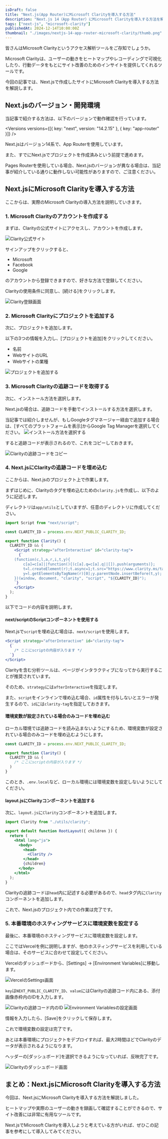 ```yaml
---
isDraft: false
title: "Next.js(App Router)にMicrosoft Clarityを導入する方法"
description: "Next.js 14（App Router）にMicrosoft Clarityを導入する方法を解説します。"
tags: ["next-js", "microsoft-clarity"]
publishedAt: 2024-12-14T10:00:00Z
thumbnail: "./images/nextjs-14-app-router-microsoft-clarity/thumb.png"
---
```



皆さんは<OuterLink href="https://clarity.microsoft.com/">Microsoft Clarity</OuterLink>というアクセス解析ツールをご存知でしょうか。

Microsoft Clarityは、ユーザーの動きをヒートマップやレコーディングで可視化したり、行動データをもとにサイト改善のためのインサイトを提供してくれるツールです。

今回の記事では、Next.jsで作成したサイトにMicrosoft Clarityを導入する方法を解説します。

<ArticleToc />

<AdUnit />

## Next.jsのバージョン・開発環境

当記事で紹介する方法は、以下のバージョンで動作確認を行っています。

<Versions versions={[{ key: "next", version: "14.2.15" }, { key: "app-router" }]} />

Next.jsはバージョン14系で、App Routerを使用しています。

また、すでにNext.jsでプロジェクトを作成済みという前提で進めます。

<InfoBox type="success">
  Pages
  Routerを使用している場合、Next.jsのバージョンが異なる場合は、当記事が紹介している通りに動作しない可能性がありますので、ご注意ください。
</InfoBox>

## Next.jsにMicrosoft Clarityを導入する方法

ここからは、実際のMicrosoft Clarityの導入方法を説明していきます。

### 1. Microsoft Clarityのアカウントを作成する

まずは、<OuterLink href="https://clarity.microsoft.com/">Clarityの公式サイト</OuterLink>にアクセスし、アカウントを作成します。

<Img src={imgClarity} alt="Clarity公式サイト" type="border" />

サインアップをクリックすると、

- Microsoft
- Facebook
- Google

のアカウントから登録できますので、好きな方法で登録してください。

<Spacer />

Clarityの使用条件に同意し、[続ける]をクリックします。

<Img src={imgRegister} alt="Clarity登録画面" type="border" />

<Spacer />

### 2. Microsoft Clarityにプロジェクトを追加する

次に、プロジェクトを追加します。

以下の3つの情報を入力し、[プロジェクトを追加]をクリックしてください。

- 名前
- WebサイトのURL
- Webサイトの業種

<Img src={imgAddProject} alt="プロジェクトを追加する" type="border" />

### 3. Microsoft Clarityの追跡コードを取得する

次に、インストール方法を選択します。

Next.jsの場合は、追跡コードを手動でインストールする方法を選択します。

<InfoBox type="success">
  当記事では紹介しませんが、もしGoogleタグマネージャー経由で追加する場合は、[すべてのプラットフォームを表示]からGoogle
  Tag Managerを選択してください。
</InfoBox>

<Img src={imgMethod} alt="インストール方法を選択する" type="border" />

<Spacer />

すると追跡コードが表示されるので、これをコピーしておきます。

<Img src={imgCopyCode} alt="Clarityの追跡コードをコピー" type="border" />

### 4. Next.jsにClarityの追跡コードを埋め込む

ここからは、Next.jsのプロジェクト上で作業します。

まずはじめに、Clarityのタグを埋め込むための`clarity.js`を作成し、以下のように記述します。

ディレクトリは`app/utils`としていますが、任意のディレクトリに作成してください。

<CodeHead lang="jsx" name="/app/utils/clarity.js" />

```jsx
import Script from "next/script";

const CLARITY_ID = process.env.NEXT_PUBLIC_CLARITY_ID;

export function Clarity() {
  CLARITY_ID && (
    <Script strategy="afterInteractive" id="clarity-tag">
      {`
    (function(c,l,a,r,i,t,y){
        c[a]=c[a]||function(){(c[a].q=c[a].q||[]).push(arguments)};
        t=l.createElement(r);t.async=1;t.src="https://www.clarity.ms/tag/"+i;
        y=l.getElementsByTagName(r)[0];y.parentNode.insertBefore(t,y);
    })(window, document, "clarity", "script", "${CLARITY_ID}");
    `}
    </Script>
  );
}
```

以下でコードの内容を説明します。

#### next/scriptのScriptコンポーネントを使用する

Next.jsで`script`を埋め込む場合は、`next/script`を使用します。

<CodeHead lang="jsx" name="/app/utils/clarity.js" />

```jsx
<Script strategy="afterInteractive" id="clarity-tag">
  {`
    /* ここにscriptの内容が入ります */
  `}
</Script>
```

Clarityを含む分析ツールは、ページがインタラクティブになってから実行することが推奨されています。

そのため、`strategy`には`afterInteractive`を指定します。

また、`script`をインラインで埋め込む場合、`id`属性を付与しないとエラーが発生するので、`id`には`clarity-tag`を指定しておきます。

#### 環境変数が設定されている場合のみコードを埋め込む

ローカル環境では追跡コードを読み込まないようにするため、環境変数が設定されている場合のみコードを埋め込むようにします。

<CodeHead lang="jsx" name="/app/utils/clarity.js" />

```jsx
const CLARITY_ID = process.env.NEXT_PUBLIC_CLARITY_ID;

export function Clarity() {
  CLARITY_ID && (
    /* ここにscriptの内容が入ります */
  )
}
```

このとき、`.env.local`など、ローカル環境には環境変数を設定しないようにしてください。

#### layout.jsにClarityコンポーネントを追加する

次に、`layout.js`に`Clarity`コンポーネントを追加します。

<CodeHead lang="jsx" name="/app/layout.js" />

```jsx showLineNumbers
import Clarity from "./utils/clarity";

export default function RootLayout({ children }) {
  return (
    <html lang="ja">
      <body>
        <head>
          <Clarity />
        </head>
        {children}
      </body>
    </html>
  );
}
```

Clarityの追跡コードは`head`内に記述する必要があるので、`head`タグ内に`Clarity`コンポーネントを追加します。

これで、Next.jsのプロジェクト内での作業は完了です。

### 5. 本番環境のホスティングサービスに環境変数を設定する

最後に、本番環境のホスティングサービスに環境変数を設定します。

ここではVercelを例に説明しますが、他のホスティングサービスを利用している場合は、そのサービスに合わせて設定してください。

Vercelのダッシュボードから、[Settings] → [Environment Variables]に移動します。

<Img src={imgVercelSettings} alt="VercelのSettings画面" type="border" />

<Spacer />

`key`は`NEXT_PUBLIC_CLARITY_ID`、`value`にはClarityの追跡コード内にある、添付画像赤枠内のIDを入力します。

<Img src={imgClarityId} alt="Clarityの追跡コード内のID" type="border" />

<Img src={imgSaveVariable} alt="Environment Variablesの設定画面" type="border" />

情報を入力したら、[Save]をクリックして保存します。

これで環境変数の設定は完了です。

あとは本番環境にプロジェクトをデプロイすれば、最大2時間ほどでClarityのデータが表示されるようになります。

ヘッダーの[ダッシュボード]を選択できるようになっていれば、反映完了です。

<Img src={imgClarityDashboard} alt="Clarityのダッシュボード画面" type="border" />
<AdUnit />

## まとめ：Next.jsにMicrosoft Clarityを導入する方法

今回は、Next.jsにMicrosoft Clarityを導入する方法を解説しました。

ヒートマップや実際のユーザーの動きを録画して確認することができるので、サイト改善には非常に有用なツールです。

Next.jsでMicrosoft Clarityを導入しようと考えている方がいれば、ぜひこの記事を参考にして導入してみてください。
